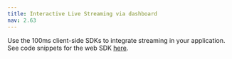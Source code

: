 ```yaml
---
title: Interactive Live Streaming via dashboard
nav: 2.63
---
```



<LiveStreaming />

Use the 100ms client-side SDKs to integrate streaming in your application. See code snippets for the web SDK [here](/javascript/v2/features/hls).
